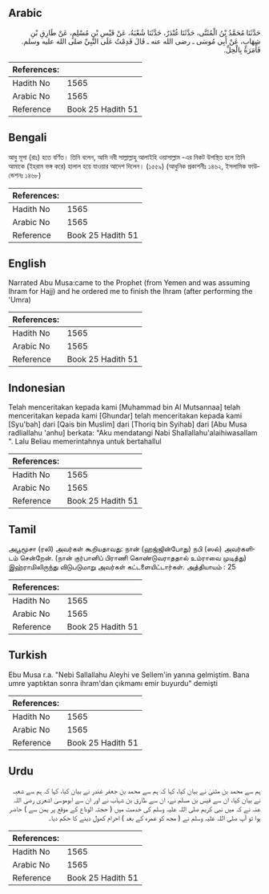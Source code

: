 ## Arabic


<div dir="rtl" lang="ar" style={{fontSize:'larger',backgroundColor:'#f8f9fa',padding:20}}>
حَدَّثَنَا مُحَمَّدُ بْنُ الْمُثَنَّى، حَدَّثَنَا غُنْدَرٌ، حَدَّثَنَا شُعْبَةُ، عَنْ قَيْسِ بْنِ مُسْلِمٍ، عَنْ طَارِقِ بْنِ شِهَابٍ، عَنْ أَبِي مُوسَى ـ رضى الله عنه ـ قَالَ قَدِمْتُ عَلَى النَّبِيِّ صلى الله عليه وسلم‏.‏ فَأَمَرَهُ بِالْحِلِّ‏.‏
</div>
<div style={{backgroundColor:'#f8f9fa',padding:20, marginBottom: 10}}><table> <thead> <tr> <th>References:</th> <th></th> </tr> </thead> <tbody><tr><td>Hadith No</td><td>1565</td></tr><tr><td>Arabic No</td><td>1565</td></tr><tr><td>Reference</td><td>Book 25 Hadith 51</td></tr></tbody></table></div>

## Bengali


<div dir="ltr" lang="bn" style={{fontSize:'larger',backgroundColor:'#f8f9fa',padding:20}}>
আবু মূসা (রাঃ) হতে বর্ণিত। তিনি বলেন, আমি নবী সাল্লাল্লাহু আলাইহি ওয়াসাল্লাম -এর নিকট উপস্থিত হলে তিনি আমাকে (ইহরাম ভঙ্গ করে) হালাল হয়ে যাওয়ার আদেশ দিলেন। (১৫৫৯) (আধুনিক প্রকাশনীঃ ১৪৬২, ইসলামিক ফাউন্ডেশনঃ ১৪৬৮)
</div>
<div style={{backgroundColor:'#f8f9fa',padding:20, marginBottom: 10}}><table> <thead> <tr> <th>References:</th> <th></th> </tr> </thead> <tbody><tr><td>Hadith No</td><td>1565</td></tr><tr><td>Arabic No</td><td>1565</td></tr><tr><td>Reference</td><td>Book 25 Hadith 51</td></tr></tbody></table></div>

## English


<div dir="ltr" lang="en" style={{fontSize:'larger',backgroundColor:'#f8f9fa',padding:20}}>
Narrated Abu Musa:came to the Prophet (from Yemen and was assuming Ihram for Hajj) and he ordered me to finish the Ihram (after performing the 'Umra)
</div>
<div style={{backgroundColor:'#f8f9fa',padding:20, marginBottom: 10}}><table> <thead> <tr> <th>References:</th> <th></th> </tr> </thead> <tbody><tr><td>Hadith No</td><td>1565</td></tr><tr><td>Arabic No</td><td>1565</td></tr><tr><td>Reference</td><td>Book 25 Hadith 51</td></tr></tbody></table></div>

## Indonesian


<div dir="ltr" lang="id" style={{fontSize:'larger',backgroundColor:'#f8f9fa',padding:20}}>
Telah menceritakan kepada kami [Muhammad bin Al Mutsannaa] telah menceritakan kepada kami [Ghundar] telah menceritakan kepada kami [Syu'bah] dari [Qais bin Muslim] dari [Thoriq bin Syihab] dari [Abu Musa radliallahu 'anhu] berkata: "Aku mendatangi Nabi Shallallahu'alaihiwasallam ". Lalu Beliau memerintahnya untuk bertahallul
</div>
<div style={{backgroundColor:'#f8f9fa',padding:20, marginBottom: 10}}><table> <thead> <tr> <th>References:</th> <th></th> </tr> </thead> <tbody><tr><td>Hadith No</td><td>1565</td></tr><tr><td>Arabic No</td><td>1565</td></tr><tr><td>Reference</td><td>Book 25 Hadith 51</td></tr></tbody></table></div>

## Tamil


<div dir="ltr" lang="ta" style={{fontSize:'larger',backgroundColor:'#f8f9fa',padding:20}}>
அபூமூசா (ரலி) அவர்கள் கூறியதாவது: நான் (ஹஜ்ஜின்போது) நபி (ஸல்) அவர்களிடம் சென்றேன். (நான் குர்பானிப் பிராணி கொண்டுவராததால் உம்ராவை முடித்து) இஹ்ராமிலிருந்து விடுபடுமாறு அவர்கள் கட்டளையிட்டார்கள். அத்தியாயம் : 25
</div>
<div style={{backgroundColor:'#f8f9fa',padding:20, marginBottom: 10}}><table> <thead> <tr> <th>References:</th> <th></th> </tr> </thead> <tbody><tr><td>Hadith No</td><td>1565</td></tr><tr><td>Arabic No</td><td>1565</td></tr><tr><td>Reference</td><td>Book 25 Hadith 51</td></tr></tbody></table></div>

## Turkish


<div dir="ltr" lang="tr" style={{fontSize:'larger',backgroundColor:'#f8f9fa',padding:20}}>
Ebu Musa r.a. "Nebi Sallallahu Aleyhi ve Sellem'in yanına gelmiştim. Bana umre yaptıktan sonra ihram'dan çıkmamı emir buyurdu" demişti
</div>
<div style={{backgroundColor:'#f8f9fa',padding:20, marginBottom: 10}}><table> <thead> <tr> <th>References:</th> <th></th> </tr> </thead> <tbody><tr><td>Hadith No</td><td>1565</td></tr><tr><td>Arabic No</td><td>1565</td></tr><tr><td>Reference</td><td>Book 25 Hadith 51</td></tr></tbody></table></div>

## Urdu


<div dir="rtl" lang="ur" style={{fontSize:'larger',backgroundColor:'#f8f9fa',padding:20}}>
ہم سے محمد بن مثنیٰ نے بیان کیا، کہا کہ ہم سے محمد بن جعفر غندر نے بیان کیا، کہا کہ ہم سے شعبہ نے بیان کیا، ان سے قیس بن مسلم نے، ان سے طارق بن شہاب نے اور ان سے ابوموسیٰ اشعری رضی اللہ عنہ نے کہ میں نبی کریم صلی اللہ علیہ وسلم کی خدمت میں ( حجتہ الوداع کے موقع پر یمن سے ) حاضر ہوا تو آپ صلی اللہ علیہ وسلم نے ( مجھ کو عمرہ کے بعد ) احرام کھول دینے کا حکم دیا۔
</div>
<div style={{backgroundColor:'#f8f9fa',padding:20, marginBottom: 10}}><table> <thead> <tr> <th>References:</th> <th></th> </tr> </thead> <tbody><tr><td>Hadith No</td><td>1565</td></tr><tr><td>Arabic No</td><td>1565</td></tr><tr><td>Reference</td><td>Book 25 Hadith 51</td></tr></tbody></table></div>